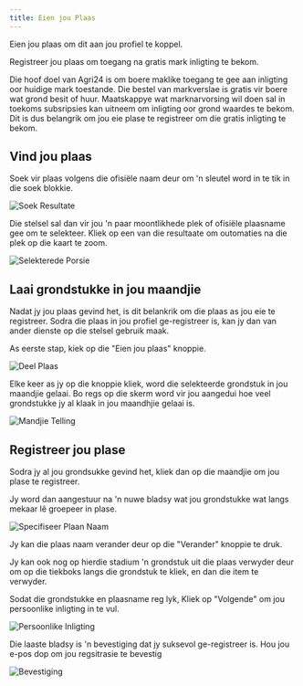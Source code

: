 ```yaml
---
title: Eien jou Plaas
---
```



<Title>Eien jou Plaas</Title>

<Subtitle>Eien jou plaas om dit aan jou profiel te koppel.</Subtitle>

Registreer jou plaas om toegang na gratis mark inligting te bekom.

Die hoof doel van Agri24 is om boere maklike toegang te gee aan inligting oor huidige mark toestande. Die bestel van markverslae is gratis vir boere wat grond besit of huur. Maatskappye wat marknarvorsing wil doen sal in toekoms subsripsies kan uitneem om inligting oor grond waardes te bekom. Dit is dus belangrik om jou eie plase te registreer om die gratis inligting te bekom.

## Vind jou plaas

Soek vir plaas volgens die ofisiële naam deur om 'n sleutel word in te tik in die soek blokkie.

![Soek Resultate](/assets/docs/farmer/search-results.png)

Die stelsel sal dan vir jou 'n paar moontlikhede plek of ofisiële plaasname gee om te selekteer. Kliek op een van die resultaate om outomaties na die plek op die kaart te zoom.

![Selekterede Porsie](/assets/docs/farmer/selected-portion.png)

## Laai grondstukke in jou maandjie

Nadat jy jou plaas gevind het, is dit belankrik om die plaas as jou eie te registreer. Sodra die plaas in jou profiel ge-registreer is, kan jy dan van ander dienste op die stelsel gebruik maak.

As eerste stap, kiek op die "Eien jou plaas" knoppie.

![Deel Plaas](/assets/docs/farmer/share-land-parcel.png)

Elke keer as jy op die knoppie kliek, word die selekteerde grondstuk in jou maandjie gelaai. Bo regs op die skerm word vir jou aangedui hoe veel grondstukke jy al klaak in jou maandhjie gelaai is.

![Mandjie Telling](/assets/docs/farmer/shopping-cart-count.png)

## Registreer jou plase

Sodra jy al jou grondsukke gevind het, kliek dan op die maandjie om jou plase te registreer.

Jy word dan aangestuur na 'n nuwe bladsy wat jou grondstukke wat langs mekaar lê groepeer in plase.

![Specifiseer Plaan Naam](/assets/docs/farmer/specify-farm-names.png)

Jy kan die plaas naam verander deur op die "Verander" knoppie te druk.

Jy kan ook nog op hierdie stadium 'n grondstuk uit die plaas verwyder deur om op die tiekboks langs die grondstuk te kliek, en dan die item te verwyder.

Sodat die grondstukke en plaasname reg lyk, Kliek op "Volgende" om jou persoonlike inligting in te vul.

![Persoonlike Inligting](/assets/docs/farmer/specify-personal-details.png)

Die laaste bladsy is 'n bevestiging dat jy suksevol ge-registreer is. Hou jou e-pos dop om jou regsitrasie te bevestig

![Bevestiging](/assets/docs/farmer/confirmation.png)